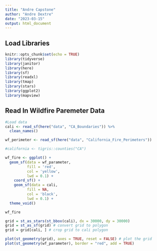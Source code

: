 ```yaml
---
title: "Andre Capstone"
author: "Andre Dextre"
date: "2023-03-15"
output: html_document
---
```


## Load Libraries

```r
knitr::opts_chunk$set(echo = TRUE)
library(tidyverse)
library(janitor)
library(here)
library(sf)
library(readxl)
library(tmap)
library(stars)
library(ggplot2)
library(mapview)
```

## Read In Wildfire Paremeter Data 

```r
#Load data
cali <- read_sf(here("data", "CA_Boundaries")) %>%
  clean_names()

wf_perimeter <- read_sf(here("data", "California_Fire_Perimeters"))

#california <- tigris::counties("CA")

wf_fire <- ggplot() +
  geom_sf(data = wf_parameter,
          fill = 'red',
          col = 'yellow',
          lwd = 0.1) +
    coord_sf() +
    geom_sf(data = cali,
          fill = NA,
          col = 'black',
          lwd = 0.1) +
  theme_void()

wf_fire
```

```r
grid = st_as_stars(st_bbox(cali), dx = 30000, dy = 30000)
grid = st_as_sf(grid) # convert grid to polygon
grid = grid[cali, ] # crop grid to cali polygon

plot(st_geometry(grid), axes = TRUE, reset = FALSE) # plot the grid
plot(st_geometry(wf_parameter), border = "red", add = TRUE)
```
